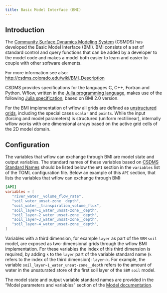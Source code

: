 ```yaml
---
title: Basic Model Interface (BMI)
---
```


## Introduction
The [Community Surface Dynamics Modeling System](https://csdms.colorado.edu/wiki/Main_Page)
(CSMDS) has developed the Basic Model Interface (BMI). BMI consists of a set of standard
control and query functions that can be added by a developer to the model code and makes a
model both easier to learn and easier to couple with other software elements.

For more information see also: <http://csdms.colorado.edu/wiki/BMI_Description>

CSDMS provides specifications for the languages C, C++, Fortran and Python. Wflow, written in
the [Julia programming language](https://julialang.org/), makes use of the following [Julia
specification](https://github.com/Deltares/BasicModelInterface.jl), based on BMI 2.0 version.

For the BMI implementation of wflow all grids are defined as [unstructured
grids](https://bmi-spec.readthedocs.io/en/latest/model_grids.html#unstructured-grids),
including the special cases `scalar` and `points`. While the input (forcing and model
parameters) is structured (uniform rectilinear), internally wflow works with one dimensional
arrays based on the active grid cells of the 2D model domain.

## Configuration
The variables that wflow can exchange through BMI are model state and output variables. The
standard names of these variables based on [CSDMS Standard
Names](https://csdms.colorado.edu/wiki/CSDMS_Standard_Names) should be listed below the
`API` section in the `variables` list of the TOML configuration file. Below an example of
this `API` section, that lists the variables that wflow can exchange through BMI:

```toml
[API]
variables = [
   "river_water__volume_flow_rate",
   "soil_water_unsat-zone__depth",
   "soil_water__transpiration_volume_flux",
   "soil_layer~1_water_unsat-zone__depth",
   "soil_layer~2_water_unsat-zone__depth",
   "soil_layer~3_water_unsat-zone__depth",
   "soil_layer~4_water_unsat-zone__depth",
]
```

Variables with a third dimension, for example `layer` as part of the `SBM` `soil` model, are
exposed as two-dimensional grids through the wflow BMI implementation. For these variables
the index of this third dimension is required, by adding `k` to the `layer` part of the
variable standard name (`k` refers to the index of the third dimension): `layer~k`. For
example, the variable `soil_layer~1_water_unsat-zone__depth` refers to the amount of water
in the unsaturated store of the first soil layer of the `SBM` `soil` model.

The model state and output variable standard names are provided in the "Model parameters and
variables" section of the [Model documentation](../model_docs/parameters_intro.qmd).